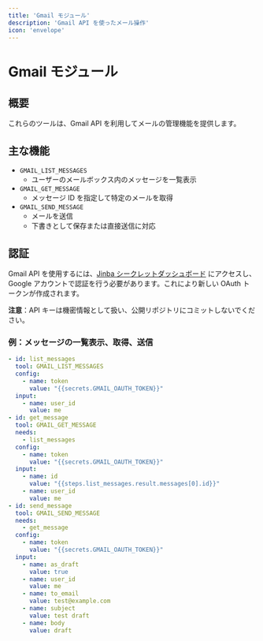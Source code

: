 ```yaml
---
title: 'Gmail モジュール'
description: 'Gmail API を使ったメール操作'
icon: 'envelope'
---
```


# Gmail モジュール

## 概要

これらのツールは、Gmail API を利用してメールの管理機能を提供します。

## 主な機能

- `GMAIL_LIST_MESSAGES`
  - ユーザーのメールボックス内のメッセージを一覧表示
- `GMAIL_GET_MESSAGE`
  - メッセージ ID を指定して特定のメールを取得
- `GMAIL_SEND_MESSAGE`
  - メールを送信
  - 下書きとして保存または直接送信に対応

## 認証

Gmail API を使用するには、[Jinba シークレットダッシュボード](https://app.jinba.io/workspace/secrets) にアクセスし、Google アカウントで認証を行う必要があります。これにより新しい OAuth トークンが作成されます。

**注意**：API キーは機密情報として扱い、公開リポジトリにコミットしないでください。

### 例：メッセージの一覧表示、取得、送信
```yaml
- id: list_messages
  tool: GMAIL_LIST_MESSAGES
  config:
    - name: token
      value: "{{secrets.GMAIL_OAUTH_TOKEN}}"
  input:
    - name: user_id
      value: me
- id: get_message
  tool: GMAIL_GET_MESSAGE
  needs:
    - list_messages
  config:
    - name: token
      value: "{{secrets.GMAIL_OAUTH_TOKEN}}"
  input:
    - name: id
      value: "{{steps.list_messages.result.messages[0].id}}"
    - name: user_id
      value: me
- id: send_message
  tool: GMAIL_SEND_MESSAGE
  needs:
    - get_message
  config:
    - name: token
      value: "{{secrets.GMAIL_OAUTH_TOKEN}}"
  input:
    - name: as_draft
      value: true
    - name: user_id
      value: me
    - name: to_email
      value: test@example.com
    - name: subject
      value: test draft
    - name: body
      value: draft
```
